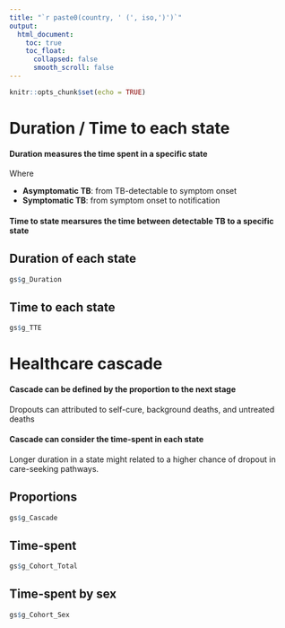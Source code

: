 ```yaml
---
title: "`r paste0(country, ' (', iso,')')`"
output: 
  html_document:
    toc: true
    toc_float:
      collapsed: false
      smooth_scroll: false
---
```


```r
knitr::opts_chunk$set(echo = TRUE)
```

# Duration / Time to each state {.tabset}


<div class = "row">
<div class = "col-md-4">

#### Duration measures the time spent in a specific state
Where

 - **Asymptomatic TB**: from TB-detectable to symptom onset
 - **Symptomatic TB**: from symptom onset to notification

#### Time to state mearsures the time between detectable TB to a specific state


</div>
<div class = "col-md-8">
## Duration of each state
```r
gs$g_Duration
```

## Time to each state
```r
gs$g_TTE
```
</div>
</div>





# Healthcare cascade {.tabset}

<div class = "row">
<div class = "col-md-4">

#### Cascade can be defined by the proportion to the next stage

Dropouts can attributed to self-cure, background deaths, and untreated deaths


#### Cascade can consider the time-spent in each state

Longer duration in a state might related to a higher chance of dropout in care-seeking pathways.



</div>
<div class = "col-md-8">
## Proportions
```r
gs$g_Cascade
```

## Time-spent
```r
gs$g_Cohort_Total
```

## Time-spent by sex
```r
gs$g_Cohort_Sex
```
</div>
</div>



